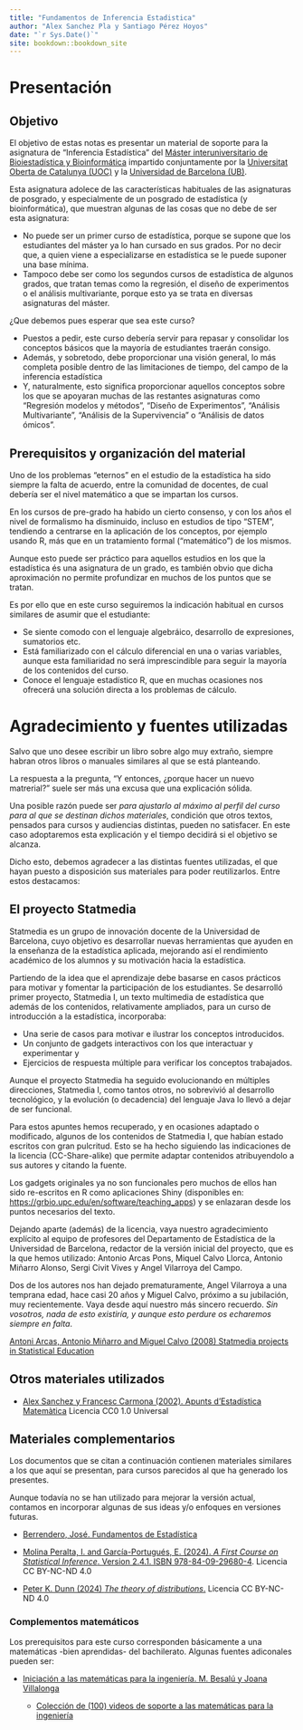```yaml
--- 
title: "Fundamentos de Inferencia Estadistica"
author: "Alex Sanchez Pla y Santiago Pérez Hoyos"
date: "`r Sys.Date()`"
site: bookdown::bookdown_site
---
```


# Presentación {-}

## Objetivo {-}

El objetivo de estas notas es presentar un material de soporte para la asignatura de "Inferencia Estadística" del [Máster interuniversitario de Bioiestadística y Bioinformática](https://www.uoc.edu/es/estudios/masters/master-universitario-bioinformatica-bioestadistica) impartido conjuntamente por la [Universitat Oberta de Catalunya (UOC)](https://www.uoc.edu) y la [Universidad de Barcelona (UB)](https://www.ub.edu).

Esta asignatura adolece de las características habituales de las asignaturas de posgrado, y especialmente de un posgrado de estadística (y bioinformática), que muestran algunas de las cosas que no debe de ser esta asignatura:

- No puede ser un primer curso de estadística, porque se supone que los estudiantes del máster ya lo han cursado en sus grados. Por no decir que, a  quien viene a especializarse en estadística se le puede suponer una base mínima.
- Tampoco debe ser como los segundos cursos de estadística de algunos grados, que tratan temas como la regresión, el diseño de experimentos o el análisis multivariante, porque esto ya se trata en diversas asignaturas del máster.

¿Que debemos pues esperar que sea este curso?

- Puestos a pedir, este curso debería servir para repasar y consolidar los conceptos básicos que la mayoría de estudiantes traerán consigo.
- Además, y sobretodo, debe proporcionar una visión general, lo más completa posible dentro de las limitaciones de tiempo, del campo de la inferencia estadística
- Y, naturalmente, esto significa proporcionar aquellos conceptos sobre los que se apoyaran muchas de las restantes asignaturas como "Regresión modelos y métodos", "Diseño de Experimentos", "Análisis Multivariante", "Análisis de la Supervivencia" o "Análisis de datos ómicos".

## Prerequisitos y organización del material {-}

Uno de los problemas "eternos" en el estudio de la estadística ha sido siempre la falta de acuerdo, entre la comunidad de docentes, de cual debería ser el nivel matemático a que se impartan los cursos.

En los cursos de pre-grado ha habido un cierto consenso, y con los años el nivel de formalismo ha disminuido, incluso en estudios de tipo "STEM", tendiendo a centrarse en la aplicación de los conceptos, por ejemplo usando R, más que en un tratamiento formal ("matemático") de los mismos.

Aunque esto puede ser práctico para aquellos estudios en los que  la estadística és una asignatura de un grado, es también obvio que dicha aproximación no permite profundizar en muchos de los puntos que se tratan. 

Es por ello que en este curso seguiremos la indicación habitual en cursos similares de asumir que el estudiante:

- Se siente comodo con el lenguaje algebráico, desarrollo de expresiones, sumatorios etc.
- Está familiarizado con el cálculo diferencial en una o varias variables, aunque esta familiaridad no será imprescindible para seguir la mayoría de los contenidos del curso.
- Conoce el lenguaje estadístico R, que en muchas ocasiones nos ofrecerá una solución directa a los problemas de cálculo.

# Agradecimiento y fuentes utilizadas {-}

Salvo que uno desee escribir un libro sobre algo muy extraño, siempre habran otros libros o manuales similares al que se está planteando.

La respuesta a la pregunta, "Y entonces, ¿porque hacer un nuevo matrerial?" suele ser más una excusa que una explicación sólida. 

Una posible razón puede ser _para ajustarlo al máximo al perfil del curso para al que se destinan dichos materiales_, condición que otros textos, pensados para cursos y audiencias distintas, pueden no satisfacer. En este caso adoptaremos esta explicación y el tiempo decidirá si el objetivo se alcanza.

Dicho esto, debemos agradecer a las distintas fuentes utilizadas, el que hayan puesto a disposición sus materiales para poder reutilizarlos. Entre estos destacamos:

## El proyecto Statmedia {-}

Statmedia es un grupo de innovación docente de la Universidad de Barcelona, cuyo objetivo es desarrollar nuevas herramientas que ayuden en la enseñanza de la estadística aplicada, mejorando así el rendimiento académico de los alumnos y su motivación hacia la estadística. 

Partiendo de la idea que el aprendizaje debe basarse en casos prácticos para motivar y fomentar la participación de los estudiantes. Se desarrolló  primer proyecto, Statmedia I, un texto multimedia de estadística que además de los contenidos, relativamente ampliados, para un curso de introducción a la estadística, incorporaba:

- Una serie de casos para motivar e ilustrar los conceptos introducidos.
- Un conjunto de gadgets interactivos con los que interactuar y experimentar y
- Ejercicios de respuesta múltiple para verificar los conceptos trabajados.

Aunque el proyecto Statmedia ha seguido evolucionando en múltiples direcciones, Statmedia I, como tantos otros, no sobrevivió al desarrollo tecnológico, y la evolución (o decadencia) del lenguaje Java lo llevó a dejar de ser funcional.

Para estos apuntes hemos recuperado, y en ocasiones adaptado o modificado, algunos de los contenidos de Statmedia I, que habían estado escritos con gran pulcritud. Esto se ha hecho siguiendo las indicaciones de la licencia (CC-Share-alike) que permite adaptar contenidos atribuyendolo a sus autores y citando la fuente. 

Los gadgets originales ya no son funcionales pero muchos de ellos han sido re-escritos en R como aplicaciones Shiny (disponibles en:  [https://grbio.upc.edu/en/software/teaching_apps](https://grbio.upc.edu/en/software/teaching_apps)) y se enlazaran desde los puntos necesarios del texto.

Dejando aparte (además) de la licencia, vaya nuestro agradecimiento explícito al equipo de profesores del Departamento de Estadística de la Universidad de Barcelona, redactor de la versión inicial del proyecto, que es la que hemos utilizado: Antonio Arcas Pons, Miquel Calvo Llorca, Antonio Miñarro Alonso, Sergi Civit Vives y Angel Vilarroya del Campo.

Dos de los autores nos han dejado prematuramente, Angel Vilarroya a una temprana edad, hace casi 20 años y Miguel Calvo, próximo a su jubilación, muy recientemente. Vaya desde aquí nuestro más sincero recuerdo. *Sin vosotros, nada de esto existiría, y aunque esto perdure os echaremos siempre en falta*.

[Antoni Arcas, Antonio Miñarro and Miguel Calvo (2008) Statmedia projects in Statistical Education](https://www.emis.de/journals/BEIO/files/BEIOv25n1_HE_A.Arcas+A.Minarro+M.Calvo.pdf)

## Otros materiales utilizados {-}

- [Alex Sanchez y Francesc Carmona (2002). Apunts d'Estadística Matemàtica](https://github.com/ASPteaching/ApuntsEstadisticaMatematica) Licencia CC0 1.0 Universal

## Materiales complementarios {-}

Los documentos que se citan a continuación contienen materiales similares a los que aquí se presentan, para cursos parecidos al que ha generado los presentes.

Aunque todavía no se han utilizado para mejorar la versión actual, contamos en incorporar algunas de sus ideas y/o enfoques en versiones futuras.

- [Berrendero, José. Fundamentos de Estadística](https://verso.mat.uam.es/~joser.berrendero/libro-est/)

- [Molina Peralta, I. and García-Portugués, E. (2024). _A First Course on Statistical Inference_. Version 2.4.1. ISBN 978-84-09-29680-4](https://bookdown.org/egarpor/inference/). Licencia CC BY-NC-ND 4.0

- [Peter K. Dunn (2024) _The theory of distributions_. ](https://bookdown.org/pkaldunn/DistTheory) Licencia CC BY-NC-ND 4.0

### Complementos matemáticos {-}

Los prerequisitos para este curso corresponden básicamente a una matemáticas -bien aprendidas- del bachilerato. Algunas fuentes adiconales pueden ser:

- [Iniciación a las matemáticas para la ingeniería. M. Besalú y Joana Villalonga](http://cimanet.uoc.edu/cursMates0/IniciacionMatematicas/pdf/PID_00273914.pdf)

  - [Colección de (100) videos de soporte a las matemáticas para la ingeniería](https://www.youtube.com/playlist?list=PLv8FweHfYYMo6Lr2zt6H4znq5KuBacq28)
  